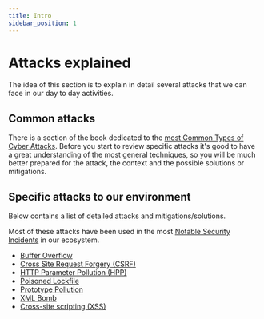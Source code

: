 ```yaml
---
title: Intro
sidebar_position: 1
---
```


# Attacks explained

The idea of this section is to explain in detail several attacks that we can face in our day to day activities.

## Common attacks

There is a section of the book dedicated to the [most Common Types of Cyber Attacks](/about_cybersecurity/common_attacks). Before you start to review specific attacks it's good to have a great understanding of the most general techniques, so you will be much better prepared for the attack, the context and the possible solutions or mitigations.

## Specific attacks to our environment

Below contains a list of detailed attacks and mitigations/solutions.

Most of these attacks have been used in the most [Notable Security Incidents](/notable_security_incidents) in our ecosystem.

- [Buffer Overflow](/attacks_explained/buffer)
- [Cross Site Request Forgery (CSRF)](/attacks_explained/csrf)
- [HTTP Parameter Pollution (HPP)](/attacks_explained/http_parameter_pollution)
- [Poisoned Lockfile](/attacks_explained/poisoned_lockfile)
- [Prototype Pollution](/attacks_explained/prototype_pollution)
- [XML Bomb](/attacks_explained/xml_bomb)
- [Cross-site scripting (XSS)](/attacks_explained/xss)
